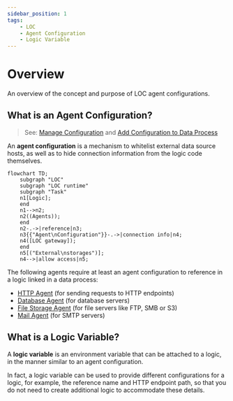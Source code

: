 ```yaml
---
sidebar_position: 1
tags:
    - LOC
    - Agent Configuration
    - Logic Variable
---
```


# Overview

An overview of the concept and purpose of LOC agent configurations.

## What is an Agent Configuration?

> See: [Manage Configuration](/main/feature/agent-config/manage) and [Add Configuration to Data Process](/main/feature/agent-config/add-config)

An **agent configuration** is a mechanism to whitelist external data source hosts, as well as to hide connection information from the logic code themselves.

```mermaid
flowchart TD;
    subgraph "LOC"
    subgraph "LOC runtime"
    subgraph "Task"
    n1[Logic];
    end
    n1-->n2;
    n2((Agents));
    end
    n2-.->|reference|n3;
    n3{{"Agent\nConfiguration"}}-.->|connection info|n4;
    n4([LOC gateway]);
    end
    n5[("External\nstorages")];
    n4-->|allow access|n5;
```

The following agents require at least an agent configuration to reference in a logic linked in a data process:

-   [HTTP Agent](/main/feature/agent/agent-list#http-agent) (for sending requests to HTTP endpoints)
-   [Database Agent](/main/feature/agent/agent-list#database-agent) (for database servers)
-   [File Storage Agent](/main/feature/agent/agent-list#file-storage-agent) (for file servers like FTP, SMB or S3)
-   [Mail Agent](/main/feature/agent/agent-list#mail-agent) (for SMTP servers)

## What is a Logic Variable?

A **logic variable** is an environment variable that can be attached to a logic, in the manner similar to an agent configuration.

In fact, a logic variable can be used to provide different configurations for a logic, for example, the reference name and HTTP endpoint path, so that you do not need to create additional logic to accommodate these details.
